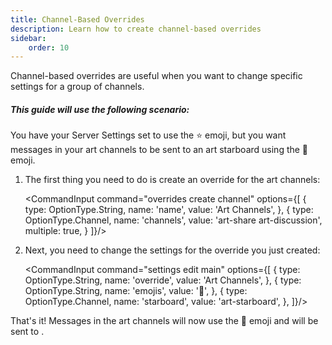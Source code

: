 ```yaml
---
title: Channel-Based Overrides
description: Learn how to create channel-based overrides
sidebar:
    order: 10
---
```



Channel-based overrides are useful when you want to change specific settings for a group of channels.

##### This guide will use the following scenario:

You have your Server Settings set to use the ⭐ emoji, but you want messages in your art channels to be sent to an art starboard using the 🎨 emoji.

<Steps>

1.  The first thing you need to do is create an override for the art channels:

    <CommandInput command="overrides create channel" options={[
        {
            type: OptionType.String,
            name: 'name',
            value: 'Art Channels',
        },
        {
            type: OptionType.Channel,
            name: 'channels',
            value: 'art-share art-discussion',
            multiple: true,
        }
    ]}/>

2.  Next, you need to change the settings for the override you just created:

    <CommandInput command="settings edit main" options={[
        {
            type: OptionType.String,
            name: 'override',
            value: 'Art Channels',
        },
        {
            type: OptionType.String,
            name: 'emojis',
            value: '🎨',
        },
        {
            type: OptionType.Channel,
            name: 'starboard',
            value: 'art-starboard',
        },
    ]}/>

</Steps>

That's it!  Messages in the art channels will now use the 🎨 emoji and will be sent to <InlineMention name="#art-starboard"/>.
